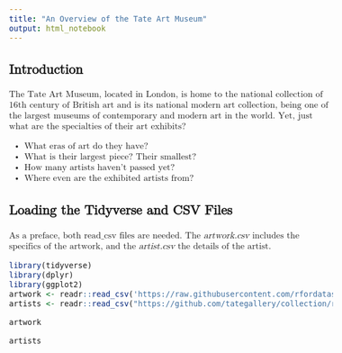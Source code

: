 ---
title: "An Overview of the Tate Art Museum"
output: html_notebook
---

<style type = "text/css">
  body{
  font-family: math;
  font-size: 12pt;
  }
</style>


## Introduction

The Tate Art Museum, located in London, is home to the national collection of 16th century of British art and is its national modern art collection, being one of the largest museums of contemporary and modern art in the world. Yet, just what are the specialties of their art exhibits? 
  
  * What eras of art do they have? 
  * What is their largest piece? Their smallest?
  * How many artists haven't passed yet?
  * Where even are the exhibited artists from?


## Loading the Tidyverse and CSV Files

As a preface, both read_csv files are needed. The _artwork.csv_ includes the specifics of the artwork, and the _artist.csv_ the details of the artist.

```{r}
library(tidyverse)
library(dplyr)
library(ggplot2)
artwork <- readr::read_csv('https://raw.githubusercontent.com/rfordatascience/tidytuesday/master/data/2021/2021-01-12/artwork.csv')
artists <- readr::read_csv("https://github.com/tategallery/collection/raw/master/artist_data.csv")
```

```{r}
artwork
```

```{r}
artists
```
